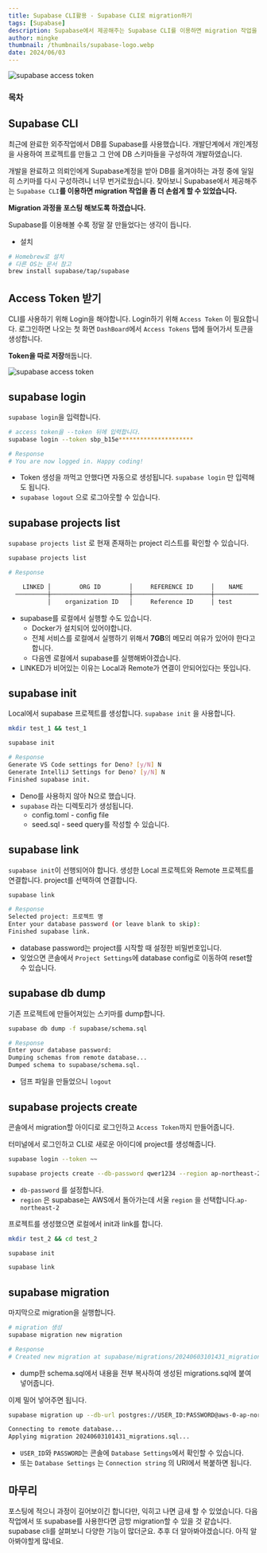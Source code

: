 ```yaml
---
title: Supabase CLI활용 - Supabase CLI로 migration하기
tags: [Supabase]
description: Supabase에서 제공해주는 Supabase CLI를 이용하면 migration 작업을 좀 더 손쉽게 할 수 있었습니다. Migration 과정을 포스팅 해보도록 하겠습니다. Supabase를 이용해볼 수록 정말 잘 만들었다는 생각이 듭니다.
author: mingke
thumbnail: /thumbnails/supabase-logo.webp
date: 2024/06/03
---
```


<Image src="/thumbnails/supabase-logo.webp" alt="supabase access token" />

### 목차

## Supabase CLI

최근에 완료한 외주작업에서 DB를 Supabase를 사용했습니다. 개발단계에서 개인계정을 사용하여 프로젝트를 만들고 그 안에 DB 스키마들을 구성하여 개발하였습니다.

개발을 완료하고 의뢰인에게 Supabase계정을 받아 DB를 옮겨야하는 과정 중에 일일히 스키마를 다시 구성하려니 너무 번거로웠습니다. 찾아보니 Supabase에서 제공해주는 `Supabase CLI`**를 이용하면 migration 작업을 좀 더 손쉽게 할 수 있었습니다.**

**Migration 과정을 포스팅 해보도록 하겠습니다.**

Supabase를 이용해볼 수록 정말 잘 만들었다는 생각이 듭니다.

- 설치

<Link url="https://supabase.com/docs/guides/cli/getting-started" />

```bash
# Homebrew로 설치
# 다른 OS는 문서 참고
brew install supabase/tap/supabase
```

## Access Token 받기

CLI를 사용하기 위해 Login을 해야합니다. Login하기 위해 `Access Token` 이 필요합니다. 로그인하면 나오는 첫 화면 `DashBoard`에서 `Access Tokens` 탭에 들어가서 토큰을 생성합니다.

**Token을 따로 저장**해둡니다.

<Image src="/supabase-cli-migration/01.png" alt="supabase access token" />

## supabase login

`supabase login`을 입력합니다.

```bash
# access token을 --token 뒤에 입력합니다.
supabase login --token sbp_b15e*********************

# Response
# You are now logged in. Happy coding!
```

- Token 생성을 까먹고 안했다면 자동으로 생성됩니다. `supabase login` 만 입력해도 됩니다.
- `supabase logout` 으로 로그아웃할 수 있습니다.

## supabase projects list

`supabase projects list` 로 현재 존재하는 project 리스트를 확인할 수 있습니다.

```bash
supabase projects list

# Response

    LINKED │        ORG ID        │     REFERENCE ID     │    NAME     │         REGION         │  CREATED AT (UTC)
  ─────────┼──────────────────────┼──────────────────────┼─────────────┼────────────────────────┼──────────────────────
           │    organization ID   │     Reference ID     │ test        │ Northeast Asia (Seoul) │ 2024-04-11 09:14:05
```

- supabase를 로컬에서 실행할 수도 있습니다.
  - Docker가 설치되어 있어야합니다.
  - 전체 서비스를 로컬에서 실행하기 위해서 **7GB**의 메모리 여유가 있어야 한다고 합니다.
  - 다음엔 로컬에서 supabase를 실행해봐야겠습니다.
- LINKED가 비어있는 이유는 Local과 Remote가 연결이 안되어있다는 뜻입니다.

## supabase init

Local에서 supabase 프로젝트를 생성합니다. `supabase init` 을 사용합니다.

```bash
mkdir test_1 && test_1

supabase init

# Response
Generate VS Code settings for Deno? [y/N] N
Generate IntelliJ Settings for Deno? [y/N] N
Finished supabase init.
```

- Deno를 사용하지 않아 N으로 했습니다.
- `supabase` 라는 디렉토리가 생성됩니다.
  - config.toml - config file
  - seed.sql - seed query를 작성할 수 있습니다.

## supabase link

`supabase init`이 선행되어야 합니다. 생성한 Local 프로젝트와 Remote 프로젝트를 연결합니다. project를 선택하여 연결합니다.

```bash
supabase link

# Response
Selected project: 프로젝트 명
Enter your database password (or leave blank to skip):
Finished supabase link.
```

- database password는 project를 시작할 때 설정한 비밀번호입니다.
- 잊었으면 콘솔에서 `Project Settings`에 database config로 이동하여 reset할 수 있습니다.

## supabase db dump

기존 프로젝트에 만들어져있는 스키마를 dump합니다.

```bash
supabase db dump -f supabase/schema.sql

# Response
Enter your database password:
Dumping schemas from remote database...
Dumped schema to supabase/schema.sql.
```

- 덤프 파일을 만들었으니 `logout`

## supabase projects create

콘솔에서 migration할 아이디로 로그인하고 `Access Token`까지 만들어줍니다.

터미널에서 로그인하고 CLI로 새로운 아이디에 project를 생성해줍니다.

```bash
supabase login --token ~~

supabase projects create --db-password qwer1234 --region ap-northeast-2
```

- `db-password` 를 설정합니다.
- `region` 은 supabase는 AWS에서 돌아가는데 서울 `region` 을 선택합니다.`ap-northeast-2`

프로젝트를 생성했으면 로컬에서 init과 link를 합니다.

```bash
mkdir test_2 && cd test_2

supabase init

supabase link
```

## supabase migration

마지막으로 migration을 실행합니다.

```bash
# migration 생성
supabase migration new migration

# Response
# Created new migration at supabase/migrations/20240603101431_migrations.sql
```

- dump한 schema.sql에서 내용을 전부 복사하여 생성된 migrations.sql에 붙여 넣어줍니다.

이제 밀어 넣어주면 됩니다.

```bash
supabase migration up --db-url postgres://USER_ID:PASSWORD@aws-0-ap-northeast-2.pooler.supabase.com:6543/postgres

Connecting to remote database...
Applying migration 20240603101431_migrations.sql...
```

- `USER_ID`와 `PASSWORD`는 콘솔에 `Database Settings`에서 확인할 수 있습니다.
- 또는 `Database Settings` 는 `Connection string` 의 URI에서 복붙하면 됩니다.

## 마무리

포스팅에 적으니 과정이 길어보이긴 합니다만, 익히고 나면 금새 할 수 있었습니다. 다음 작업에서 또 supabase를 사용한다면 금방 migration할 수 있을 것 같습니다. supabase cli를 살펴보니 다양한 기능이 많더군요. 추후 더 알아봐야겠습니다. 아직 알아봐야할게 많네요.

<Link url="https://supabase.com/docs/reference/cli/supabase-init" />

<Link url="https://chaechae.life/blog/fastapi-supabase-storage" />
